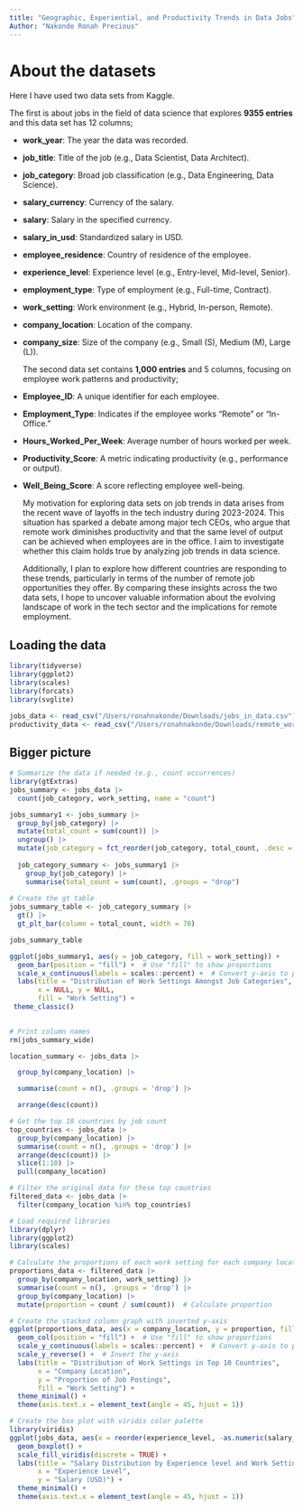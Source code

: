 ```yaml
---
title: "Geographic, Experiential, and Productivity Trends in Data Jobs"
Author: "Nakonde Ronah Precious"
---
```


# About the datasets

Here I have used two data sets from Kaggle.

The first is about jobs in the field of data science that explores **9355 entries** and this data set has 12 columns;

-   **work_year**: The year the data was recorded.

-   **job_title**: Title of the job (e.g., Data Scientist, Data Architect).

-   **job_category**: Broad job classification (e.g., Data Engineering, Data Science).

-   **salary_currency**: Currency of the salary.

-   **salary**: Salary in the specified currency.

-   **salary_in_usd**: Standardized salary in USD.

-   **employee_residence**: Country of residence of the employee.

-   **experience_level**: Experience level (e.g., Entry-level, Mid-level, Senior).

-   **employment_type**: Type of employment (e.g., Full-time, Contract).

-   **work_setting**: Work environment (e.g., Hybrid, In-person, Remote).

-   **company_location**: Location of the company.

-   **company_size**: Size of the company (e.g., Small (S), Medium (M), Large (L)).

    The second data set contains **1,000 entries** and 5 columns, focusing on employee work patterns and productivity;

-   **Employee_ID**: A unique identifier for each employee.

-   **Employment_Type**: Indicates if the employee works "Remote" or "In-Office."

-   **Hours_Worked_Per_Week**: Average number of hours worked per week.

-   **Productivity_Score**: A metric indicating productivity (e.g., performance or output).

-   **Well_Being_Score**: A score reflecting employee well-being.

    My motivation for exploring data sets on job trends in data arises from the recent wave of layoffs in the tech industry during 2023-2024. This situation has sparked a debate among major tech CEOs, who argue that remote work diminishes productivity and that the same level of
    output can be achieved when employees are in the office. I aim to investigate whether this claim holds true by analyzing job trends in data science.

    Additionally, I plan to explore how different countries are responding to these trends, particularly in
    terms of the number of remote job opportunities they offer. By comparing these insights across the two data sets, I hope to uncover valuable information about the evolving landscape of work in the tech sector and the implications for remote employment.

## Loading the data

```r
library(tidyverse)
library(ggplot2)
library(scales)
library(forcats)
library(svglite)

jobs_data <- read_csv("/Users/ronahnakonde/Downloads/jobs_in_data.csv") 
productivity_data <- read_csv("/Users/ronahnakonde/Downloads/remote_work_productivity.csv") 
```

## Bigger picture

```r
# Summarize the data if needed (e.g., count occurrences)
library(gtExtras)
jobs_summary <- jobs_data |> 
  count(job_category, work_setting, name = "count")
```

```r
jobs_summary1 <- jobs_summary |> 
  group_by(job_category) |> 
  mutate(total_count = sum(count)) |> 
  ungroup() |> 
  mutate(job_category = fct_reorder(job_category, total_count, .desc = TRUE))
  
  job_category_summary <- jobs_summary1 |> 
    group_by(job_category) |> 
    summarise(total_count = sum(count), .groups = "drop")
  
# Create the gt table 
jobs_summary_table <- job_category_summary |> 
  gt() |> 
  gt_plt_bar(column = total_count, width = 70)

jobs_summary_table
```

```r
ggplot(jobs_summary1, aes(y = job_category, fill = work_setting)) +
  geom_bar(position = "fill") +  # Use "fill" to show proportions
  scale_x_continuous(labels = scales::percent) +  # Convert y-axis to percentage
  labs(title = "Distribution of Work Settings Amongst Job Categories",
       x = NULL, y = NULL,
       fill = "Work Setting") +
 theme_classic()
  
```


```r
# Print column names
rm(jobs_summary_wide)

```


```r
location_summary <- jobs_data |> 

  group_by(company_location) |> 

  summarise(count = n(), .groups = 'drop') |> 

  arrange(desc(count))
```

```r
# Get the top 10 countries by job count
top_countries <- jobs_data |> 
  group_by(company_location) |> 
  summarise(count = n(), .groups = 'drop') |> 
  arrange(desc(count)) |> 
  slice(1:10) |> 
  pull(company_location)

# Filter the original data for these top countries
filtered_data <- jobs_data |> 
  filter(company_location %in% top_countries)
```

```r
# Load required libraries
library(dplyr)
library(ggplot2)
library(scales)

# Calculate the proportions of each work setting for each company location
proportions_data <- filtered_data |> 
  group_by(company_location, work_setting) |> 
  summarise(count = n(), .groups = 'drop') |> 
  group_by(company_location) |> 
  mutate(proportion = count / sum(count))  # Calculate proportion

# Create the stacked column graph with inverted y-axis
ggplot(proportions_data, aes(x = company_location, y = proportion, fill = work_setting)) +
  geom_col(position = "fill") +  # Use "fill" to show proportions
  scale_y_continuous(labels = scales::percent) +  # Convert y-axis to percentage
  scale_y_reverse() +  # Invert the y-axis
  labs(title = "Distribution of Work Settings in Top 10 Countries",
       x = "Company Location",
       y = "Proportion of Job Postings",
       fill = "Work Setting") +
  theme_minimal() +
  theme(axis.text.x = element_text(angle = 45, hjust = 1))
```
```r
# Create the box plot with viridis color palette
library(viridis)
ggplot(jobs_data, aes(x = reorder(experience_level, -as.numeric(salary_in_usd)), y = as.numeric(salary_in_usd), fill = work_setting)) +
  geom_boxplot() +
  scale_fill_viridis(discrete = TRUE) +
  labs(title = "Salary Distribution by Experience level and Work Setting",
       x = "Experience Level",
       y = "Salary (USD)") +
  theme_minimal() +
  theme(axis.text.x = element_text(angle = 45, hjust = 1))
```

